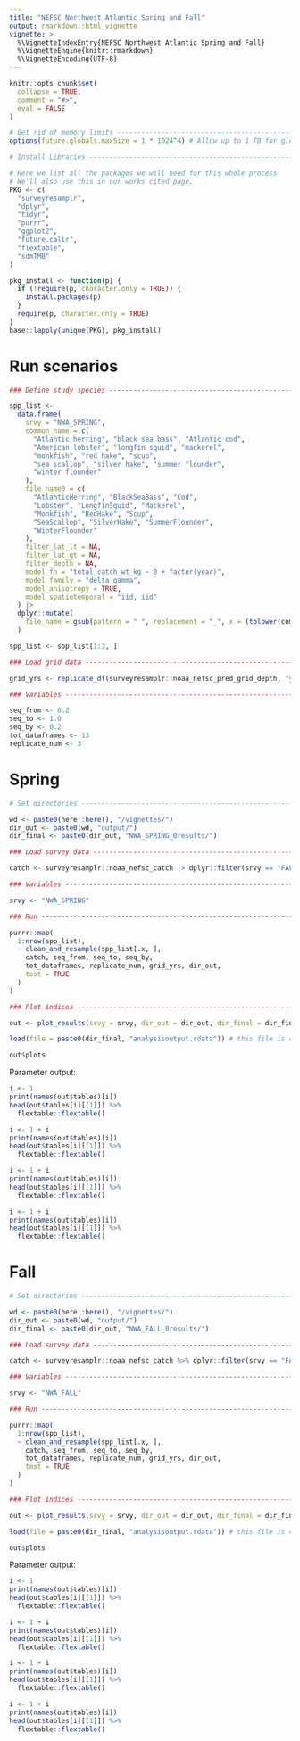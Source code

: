 ```yaml
---
title: "NEFSC Northwest Atlantic Spring and Fall"
output: rmarkdown::html_vignette
vignette: >
  %\VignetteIndexEntry{NEFSC Northwest Atlantic Spring and Fall}
  %\VignetteEngine{knitr::rmarkdown}
  %\VignetteEncoding{UTF-8}
---
```


```r
knitr::opts_chunk$set(
  collapse = TRUE,
  comment = "#>",
  eval = FALSE
)
```

```r
# Get rid of memory limits -----------------------------------------------------
options(future.globals.maxSize = 1 * 1024^4) # Allow up to 1 TB for globals

# Install Libraries ------------------------------------------------------------

# Here we list all the packages we will need for this whole process
# We'll also use this in our works cited page.
PKG <- c(
  "surveyresamplr",
  "dplyr",
  "tidyr",
  "purrr",
  "ggplot2",
  "future.callr",
  "flextable", 
  "sdmTMB"
)

pkg_install <- function(p) {
  if (!require(p, character.only = TRUE)) {
    install.packages(p)
  }
  require(p, character.only = TRUE)
}
base::lapply(unique(PKG), pkg_install)

```

# Run scenarios

```r
### Define study species -------------------------------------------------------

spp_list <-
  data.frame(
    srvy = "NWA_SPRING",
    common_name = c(
      "Atlantic herring", "black sea bass", "Atlantic cod",
      "American lobster", "longfin squid", "mackerel",
      "monkfish", "red hake", "scup",
      "sea scallop", "silver hake", "summer flounder",
      "winter flounder"
    ),
    file_name0 = c(
      "AtlanticHerring", "BlackSeaBass", "Cod",
      "Lobster", "LongfinSquid", "Mackerel",
      "Monkfish", "RedHake", "Scup",
      "SeaScallop", "SilverHake", "SummerFlounder",
      "WinterFlounder"
    ),
    filter_lat_lt = NA,
    filter_lat_gt = NA,
    filter_depth = NA,
    model_fn = "total_catch_wt_kg ~ 0 + factor(year)",
    model_family = "delta_gamma",
    model_anisotropy = TRUE,
    model_spatiotemporal = "iid, iid"
  ) |>
  dplyr::mutate(
    file_name = gsub(pattern = " ", replacement = "_", x = (tolower(common_name)))
  )

spp_list <- spp_list[1:3, ]

### Load grid data -------------------------------------------------------------

grid_yrs <- replicate_df(surveyresamplr::noaa_nefsc_pred_grid_depth, "year", unique(catch$year))

### Variables ------------------------------------------------------------------

seq_from <- 0.2
seq_to <- 1.0
seq_by <- 0.2
tot_dataframes <- 13
replicate_num <- 3
```

# Spring

```r
# Set directories --------------------------------------------------------------

wd <- paste0(here::here(), "/vignettes/")
dir_out <- paste0(wd, "output/")
dir_final <- paste0(dir_out, "NWA_SPRING_0results/")
```

```r
### Load survey data -----------------------------------------------------------

catch <- surveyresamplr::noaa_nefsc_catch |> dplyr::filter(srvy == "FALL")

### Variables ------------------------------------------------------------------

srvy <- "NWA_SPRING"

### Run ------------------------------------------------------------------------

purrr::map(
  1:nrow(spp_list),
  ~ clean_and_resample(spp_list[.x, ],
    catch, seq_from, seq_to, seq_by,
    tot_dataframes, replicate_num, grid_yrs, dir_out,
    test = TRUE
  )
)

### Plot indices --------------------------------------------------------------

out <- plot_results(srvy = srvy, dir_out = dir_out, dir_final = dir_final)

```

```r
load(file = paste0(dir_final, "analysisoutput.rdata")) # this file is created from plot_results()
```

```r
out$plots
```

Parameter output: 

```r
i <- 1
print(names(out$tables)[i])
head(out$tables[i][[1]]) %>%
  flextable::flextable()
```

```r
i <- 1 + i
print(names(out$tables)[i])
head(out$tables[i][[1]]) %>%
  flextable::flextable()
```


```r
i <- 1 + i
print(names(out$tables)[i])
head(out$tables[i][[1]]) %>%
  flextable::flextable()
```


```r
i <- 1 + i
print(names(out$tables)[i])
head(out$tables[i][[1]]) %>%
  flextable::flextable()
```

# Fall

```r
# Set directories --------------------------------------------------------------

wd <- paste0(here::here(), "/vignettes/")
dir_out <- paste0(wd, "output/")
dir_final <- paste0(dir_out, "NWA_FALL_0results/")
```

```r
### Load survey data -----------------------------------------------------------

catch <- surveyresamplr::noaa_nefsc_catch %>% dplyr::filter(srvy == "FALL") # pulled data again to get 2024

### Variables ------------------------------------------------------------------

srvy <- "NWA_FALL"

### Run ------------------------------------------------------------------------

purrr::map(
  1:nrow(spp_list),
  ~ clean_and_resample(spp_list[.x, ],
    catch, seq_from, seq_to, seq_by,
    tot_dataframes, replicate_num, grid_yrs, dir_out,
    test = TRUE
  )
)

### Plot indices --------------------------------------------------------------

out <- plot_results(srvy = srvy, dir_out = dir_out, dir_final = dir_final)

```

```r
load(file = paste0(dir_final, "analysisoutput.rdata")) # this file is created from plot_results()
```

```r
out$plots
```

Parameter output: 

```r
i <- 1
print(names(out$tables)[i])
head(out$tables[i][[1]]) %>%
  flextable::flextable()
```


```r
i <- 1 + i
print(names(out$tables)[i])
head(out$tables[i][[1]]) %>%
  flextable::flextable()
```


```r
i <- 1 + i
print(names(out$tables)[i])
head(out$tables[i][[1]]) %>%
  flextable::flextable()
```


```r
i <- 1 + i
print(names(out$tables)[i])
head(out$tables[i][[1]]) %>%
  flextable::flextable()
```
